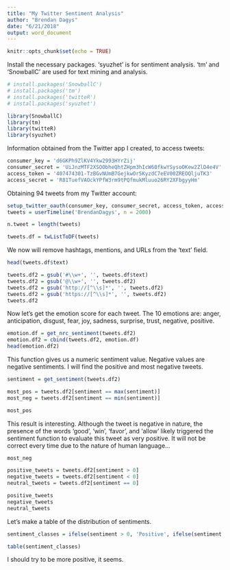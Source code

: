 ```yaml
---
title: "My Twitter Sentiment Analysis"
author: "Brendan Dagys"
date: "6/21/2018"
output: word_document
---
```


```r
knitr::opts_chunk$set(echo = TRUE)
```

Install the necessary packages. 'syuzhet' is for sentiment analysis. 'tm' and 'SnowballC' are used for text mining and analysis.

```r
# install.packages('SnowballC')
# install.packages('tm')
# install.packages('twitteR')
# install.packages('syuzhet')

library(SnowballC)
library(tm)
library(twitteR)
library(syuzhet)
```

Information obtained from the Twitter app I created, to access tweets:

```r
consumer_key = 'd6GKPh9ZlKV4Ykw2993HYrZij'
consumer_secret = 'UiJnzMTF2XSOObheQhtZHpm3hIcW60fkwYSysoOKew2ZlD4e4V'
access_token = '407474301-TzBGvNUmB7GejkwOr5KyzdC7eEV00ZREOQljuTK3'
access_secret = 'R81TuefVAOckYPfW3rm9tPQfmukMluuo26RY2XFbgyyHm'
```

Obtaining 94 tweets from my Twitter account:

```r
setup_twitter_oauth(consumer_key, consumer_secret, access_token, access_secret)
tweets = userTimeline('BrendanDagys', n = 2000)

n.tweet = length(tweets)

tweets.df = twListToDF(tweets)
```

We now will remove hashtags, mentions, and URLs from the 'text' field.

```r
head(tweets.df$text)

tweets.df2 = gsub('#\\w+', '', tweets.df$text)
tweets.df2 = gsub('@\\w+', '', tweets.df2)
tweets.df2 = gsub('http://[^\\s]*', '', tweets.df2)
tweets.df2 = gsub('https://[^\\s]*', '', tweets.df2)
tweets.df2
```

Now let's get the emotion score for each tweet.
The 10 emotions are: anger, anticipation, disgust, fear, joy, sadness, surprise, trust, negative, positive.

```r
emotion.df = get_nrc_sentiment(tweets.df2)
emotion.df2 = cbind(tweets.df2, emotion.df)
head(emotion.df2)
```

This function gives us a numeric sentiment value. Negative values are negative sentiments.
I will find the positive and most negative tweets.

```r
sentiment = get_sentiment(tweets.df2)

most_pos = tweets.df2[sentiment == max(sentiment)]
most_neg = tweets.df2[sentiment == min(sentiment)]

most_pos
```

This result is interesting. Although the tweet is negative in nature, the presence of the words 'good', 'win', 'favor', and 'allow'
likely triggered the sentiment function to evaluate this tweet as very positive.
It will not be correct every time due to the nature of human language...

```r
most_neg

positive_tweets = tweets.df2[sentiment > 0]
negative_tweets = tweets.df2[sentiment < 0]
neutral_tweets = tweets.df2[sentiment == 0]

positive_tweets
negative_tweets
neutral_tweets
```

Let's make a table of the distribution of sentiments.

```r
sentiment_classes = ifelse(sentiment > 0, 'Positive', ifelse(sentiment < 0, 'Negative', 'Neutral'))

table(sentiment_classes)
```

I should try to be more positive, it seems.